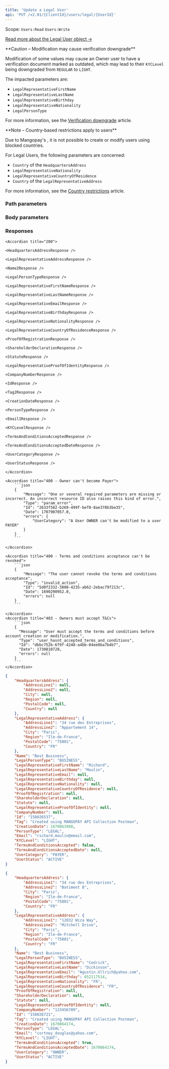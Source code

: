 ```yaml
---
title: 'Update a Legal User'  
api: 'PUT /v2.01/{ClientId}/users/legal/{UserId}'  
---
```


Scope: `Users:Read` `Users:Write`



[Read more about the Legal User object →](/api-reference/users/legal-user-object)

<Warning>  
**Caution – Modification may cause verification downgrade** 
  
Modification of some values may cause an Owner user to have a verification document marked as outdated, which may lead to their `KYCLevel` being downgraded from `REGULAR` to `LIGHT`.   

The impacted parameters are:  
- `LegalRepresentativeFirstName`  
- `LegalRepresentativeLastName`  
- `LegalRepresentativeBirthday`  
- `LegalRepresentativeNationality`  
- `LegalPersonType`  

For more information, see the <a href="/guides/users/verification/downgrade">Verification downgrade</a> article.
</Warning>  

<Note>  
**Note – Country-based restrictions apply to users** 
  
Due to Mangopay's <Aml content="AML rules" />, it is not possible to create or modify users using blocked countries.  

For Legal Users, the following parameters are concerned:  
- `Country` of the `HeadquartersAddress`  
- `LegalRepresentativeNationality`  
- `LegalRepresentativeCountryOfResidence`  
- `Country` of the `LegalRepresentativeAddress`  

For more information, see the <a href="/guides/users/country-restrictions">Country restrictions</a> article.  
</Note>  

### Path parameters  

<UserId />  

### Body parameters  

<HeadquartersAddress />  

<LegalRepresentativeAddress />  

<Name2 />  

<LegalPersonType />  

<LegalRepresentativeFirstName />  

<LegalRepresentativeLastName />  

<LegalRepresentativeEmail />  

<LegalRepresentativeBirthday />  

<LegalRepresentativeNationality />  

<LegalRepresentativeCountryOfResidence />  

<CompanyNumber />  

<Tag3 />  

<Email1 />  

<TermsAndConditionsAccepted />  

<UserCategory />  

### Responses  

<AccordionGroup>

    <Accordion title="200">  

    <HeadquartersAddressResponse />  

    <LegalRepresentativeAddressResponse />  

    <Name2Response />  

    <LegalPersonTypeResponse />  

    <LegalRepresentativeFirstNameResponse />  

    <LegalRepresentativeLastNameResponse />  

    <LegalRepresentativeEmailResponse />  

    <LegalRepresentativeBirthdayResponse />  

    <LegalRepresentativeNationalityResponse />  

    <LegalRepresentativeCountryOfResidenceResponse />  

    <ProofOfRegistrationResponse />  

    <ShareholderDeclarationResponse />  

    <StatuteResponse />  

    <LegalRepresentativeProofOfIdentityResponse />  

    <CompanyNumberResponse />  

    <IdResponse />  

    <Tag2Response />  

    <CreationDateResponse />  

    <PersonTypeResponse />  

    <Email1Response />  

    <KYCLevelResponse />  

    <TermsAndConditionsAcceptedResponse />  

    <TermsAndConditionsAcceptedDateResponse />  

    <UserCategoryResponse />  

    <UserStatusResponse />

    </Accordion>

</AccordionGroup> 

<AccordionGroup>  

    <Accordion title="400 - Owner can't become Payer">
        ```json  
        {
            "Message": "One or several required parameters are missing or incorrect. An incorrect resource ID also raises this kind of error.",
            "Type": "param_error",
            "Id": "2633f582-b269-499f-bef0-8ae378b3be35",
            "Date": 1707907057.0,
            "errors": {
                "UserCategory": "A User OWNER can't be modified to a user PAYER"
            }
        }  
        ```  

    </Accordion>

    <Accordion title="400 - Terms and conditions acceptance can't be revoked">
        ```json
        {
            "Message": "The user cannot revoke the terms and conditions acceptance",
            "Type": "invalid_action",
            "Id": "5d0f2332-3808-4235-ab62-2ebac79f213c",
            "Date": 1690290952.0,
            "errors": null
        }  
        ```  

    </Accordion>
    <Accordion title="403 - Owners must accept T&Cs">
        ```json 
        {
          "Message": "User must accept the terms and conditions before account creation or modification.",
          "Type": "user_hasnt_accepted_terms_and_conditions",
          "Id": "dbbc752b-6f9f-4248-a4bb-04ee0ba7b4b7",
          "Date": 1730810728,
          "errors": null
        }  
        ```
    </Accordion>

</AccordionGroup>  

<ResponseExample>  

```json 200 - Payer  
{
    "HeadquartersAddress": {
        "AddressLine1": null,
        "AddressLine2": null,
        "City": null,
        "Region": null,
        "PostalCode": null,
        "Country": null
    },
    "LegalRepresentativeAddress": {
        "AddressLine1": "34 rue des Entreprises",
        "AddressLine2": "Appartement 14",
        "City": "Paris",
        "Region": "Ile-de-France",
        "PostalCode": "75001",
        "Country": "FR"
    },
    "Name": "Best Business",
    "LegalPersonType": "BUSINESS",
    "LegalRepresentativeFirstName": "Richard",
    "LegalRepresentativeLastName": "Moulin",
    "LegalRepresentativeEmail": null,
    "LegalRepresentativeBirthday": null,
    "LegalRepresentativeNationality": null,
    "LegalRepresentativeCountryOfResidence": null,
    "ProofOfRegistration": null,
    "ShareholderDeclaration": null,
    "Statute": null,
    "LegalRepresentativeProofOfIdentity": null,
    "CompanyNumber": null,
    "Id": "158026537",
    "Tag": "Created using MANGOPAY API Collection Postman",
    "CreationDate": 1670863988,
    "PersonType": "LEGAL",
    "Email": "richard.moulin@email.com",
    "KYCLevel": "LIGHT",
    "TermsAndConditionsAccepted": false,
    "TermsAndConditionsAcceptedDate": null,
    "UserCategory": "PAYER",
    "UserStatus": "ACTIVE"
}  
 ```  

```json 200 - Owner  
{
    "HeadquartersAddress": {
        "AddressLine1": "34 rue des Entreprises",
        "AddressLine2": "Batiment B",
        "City": "Paris",
        "Region": "Ile-de-France",
        "PostalCode": "75001",
        "Country": "FR"
    },
    "LegalRepresentativeAddress": {
        "AddressLine1": "12032 Wiza Way",
        "AddressLine2": "Mitchell Drive",
        "City": "Paris",
        "Region": "Ile-de-France",
        "PostalCode": "75001",
        "Country": "FR"
    },
    "Name": "Best Business",
    "LegalPersonType": "BUSINESS",
    "LegalRepresentativeFirstName": "Cedrick",
    "LegalRepresentativeLastName": "Dickinson",
    "LegalRepresentativeEmail": "Agustin.Ullrich@yahoo.com",
    "LegalRepresentativeBirthday": 652117514,
    "LegalRepresentativeNationality": "FR",
    "LegalRepresentativeCountryOfResidence": "FR",
    "ProofOfRegistration": null,
    "ShareholderDeclaration": null,
    "Statute": null,
    "LegalRepresentativeProofOfIdentity": null,
    "CompanyNumber": "123456789",
    "Id": "158026721",
    "Tag": "Created using MANGOPAY API Collection Postman",
    "CreationDate": 1670864174,
    "PersonType": "LEGAL",
    "Email": "cortney_douglas@yahoo.com",
    "KYCLevel": "LIGHT",
    "TermsAndConditionsAccepted": true,
    "TermsAndConditionsAcceptedDate": 1670864174,
    "UserCategory": "OWNER",
    "UserStatus": "ACTIVE"
}  
 ```  

</ResponseExample>  

<RequestExample>  
    <RestCreateLegalUser />
    <PhpUpdateLegalUser />
    <NodeUpdateLegalUser />
    <RubyUpdateLegalUser />
    <JavaUpdateLegalUser />
    <PythonUpdateLegalUser />
    <NetUpdateLegalUser />
</RequestExample>
